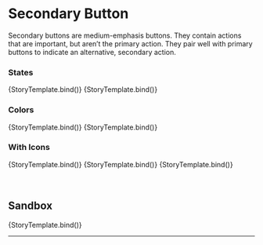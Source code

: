 

<Meta title="Button/Secondary" component={Button} argTypes={argTypes} />


# Secondary Button

Secondary buttons are medium-emphasis buttons. They contain actions that are important,
but aren’t the primary action. They pair well with primary buttons to indicate an
alternative, secondary action.

### States

<Canvas>
  <Story name="Default" args={{ children: "Default" }}>
    {StoryTemplate.bind()}
  </Story>
  <Story name="Disabled" args={{ children: "Disabled", disabled: true }}>
    {StoryTemplate.bind()}
  </Story>
</Canvas>

<br />

### Colors

<Canvas>
  <Story name="Primary" args={{ children: "Primary", color: "primary" }}>
    {StoryTemplate.bind()}
  </Story>
  <Story name="Greyscale" args={{ children: "Greyscale", color: "greyscale" }}>
    {StoryTemplate.bind()}
  </Story>
</Canvas>

### With Icons

<Canvas>
  <Story
    name="Start Icon"
    args={{ ...iconPlacementProps("secondary").start.args }}
    parameters={{ ...iconPlacementProps("secondary").start.parameters }}
  >
    {StoryTemplate.bind()}
  </Story>
  <Story
    name="End Icon"
    args={{ ...iconPlacementProps("secondary").end.args }}
    parameters={{ ...iconPlacementProps("secondary").end.parameters }}
  >
    {StoryTemplate.bind()}
  </Story>
  <Story
    name="Double Icons"
    args={{ ...iconPlacementProps("secondary").double.args }}
    parameters={{ ...iconPlacementProps("secondary").double.parameters }}
  >
    {StoryTemplate.bind()}
  </Story>
</Canvas>

<br />
<br />
<br />

## Sandbox

<Canvas>
  <Story name="Sandbox" args={{ children: "Secondary", color: "primary" }}>
    {StoryTemplate.bind()}
  </Story>
</Canvas>

<ArgsTable of={StoryTemplate} story="Sandbox" />

<hr />
